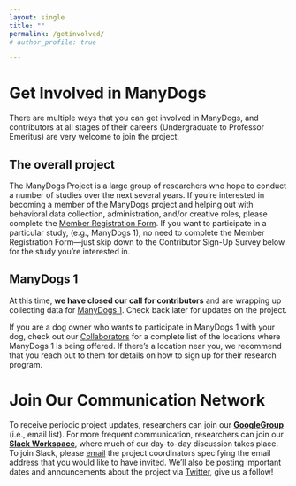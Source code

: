 ```yaml
---
layout: single
title: ""
permalink: /getinvolved/
# author_profile: true

---
```


# Get Involved in ManyDogs

There are multiple ways that you can get involved in ManyDogs, and contributors at all stages of their careers (Undergraduate to Professor Emeritus) are very welcome to join the project.  

## The overall project

The ManyDogs Project is a large group of researchers who hope to conduct a number of studies over the next several years. If you're interested in becoming a member of the ManyDogs project and helping out with behavioral data collection,  administration,  and/or creative roles, please complete the [Member Registration Form](https://forms.gle/nERgQYgAWTDgAza67). If you want to participate in a particular study, (e.g., ManyDogs 1), no need to complete the Member Registration Form---just skip down to the Contributor Sign-Up Survey below for the study you're interested in.

## ManyDogs 1

At this time, **we have closed our call for contributors** and are wrapping up collecting data for [ManyDogs 1](md1). Check back later for updates on the project.<!--If your research site would like to register for data collection, please read the [Manual](https://docs.google.com/document/d/1iuYElQSssoOMVC3nu7BLrFZovoM0TIEqmGM1bUaYbpo/edit?usp=sharing) and prereview the [questions](https://drive.google.com/file/d/1xgxU9X5KeUAAPcUl5dB8LfgPjO55p3Ea/view?usp=sharing) you will need to answer before registering through our [Contributor Sign-Up Survey](https://bit.ly/md1contributor) - this will ensure you have all the required information available to sign up your research site.

If you would like to get involved but do not have a site for behavioural data collection, please get in touch anyway! There are administrative, funding acquisition, and creative roles within ManyDogs that can lead to authorship on this or subsequent studies.  -->

If you are a dog owner who wants to participate in ManyDogs 1 with your dog, check out our [Collaborators](/collaborators) for a complete list of the locations where ManyDogs 1 is being offered. If there's a location near you, we recommend that you reach out to them for details on how to sign up for their research program.

# Join Our Communication Network

To receive periodic project updates, researchers can join our [**GoogleGroup**](https://groups.google.com/u/2/g/manydogs) (i.e., email list). For more frequent communication, researchers can join our [**Slack Workspace**](https://manydogsproject.slack.com), where much of our day-to-day discussion takes place. To join Slack, please [email](mailto:manydogsproject@gmail.com) the project coordinators specifying the email address that you would like to have invited. We'll also be posting important dates and announcements about the project via [Twitter](https://www.twitter.com/manydogsproject), give us a follow! 
